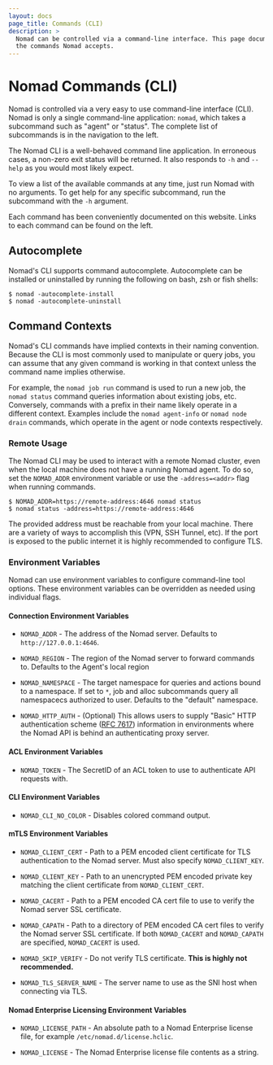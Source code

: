 ```yaml
---
layout: docs
page_title: Commands (CLI)
description: >
  Nomad can be controlled via a command-line interface. This page documents all
  the commands Nomad accepts.
---
```


# Nomad Commands (CLI)

Nomad is controlled via a very easy to use command-line interface (CLI).
Nomad is only a single command-line application: `nomad`, which
takes a subcommand such as "agent" or "status". The complete list of
subcommands is in the navigation to the left.

The Nomad CLI is a well-behaved command line application. In erroneous cases,
a non-zero exit status will be returned. It also responds to `-h` and `--help`
as you would most likely expect.

To view a list of the available commands at any time, just run Nomad
with no arguments. To get help for any specific subcommand, run the subcommand
with the `-h` argument.

Each command has been conveniently documented on this website. Links to each
command can be found on the left.

## Autocomplete

Nomad's CLI supports command autocomplete. Autocomplete can be installed or
uninstalled by running the following on bash, zsh or fish shells:

```shell-session
$ nomad -autocomplete-install
$ nomad -autocomplete-uninstall
```

## Command Contexts

Nomad's CLI commands have implied contexts in their naming convention. Because
the CLI is most commonly used to manipulate or query jobs, you can assume that
any given command is working in that context unless the command name implies
otherwise.

For example, the `nomad job run` command is used to run a new job, the `nomad status` command queries information about existing jobs, etc. Conversely,
commands with a prefix in their name likely operate in a different context.
Examples include the `nomad agent-info` or `nomad node drain` commands,
which operate in the agent or node contexts respectively.

### Remote Usage

The Nomad CLI may be used to interact with a remote Nomad cluster, even when the
local machine does not have a running Nomad agent. To do so, set the
`NOMAD_ADDR` environment variable or use the `-address=<addr>` flag when running
commands.

```shell-session
$ NOMAD_ADDR=https://remote-address:4646 nomad status
$ nomad status -address=https://remote-address:4646
```

The provided address must be reachable from your local machine. There are a
variety of ways to accomplish this (VPN, SSH Tunnel, etc). If the port is
exposed to the public internet it is highly recommended to configure TLS.

### Environment Variables

Nomad can use environment variables to configure command-line tool options.
These environment variables can be overridden as needed using individual
flags.

#### Connection Environment Variables

- `NOMAD_ADDR` - The address of the Nomad server. Defaults to
  `http://127.0.0.1:4646`.

- `NOMAD_REGION` - The region of the Nomad server to forward commands to.
  Defaults to the Agent's local region

- `NOMAD_NAMESPACE` - The target namespace for queries and actions bound to a
  namespace. If set to `*`, job and alloc subcommands query all namespacecs
  authorized to user. Defaults to the "default" namespace.

- `NOMAD_HTTP_AUTH` - (Optional) This allows users to supply "Basic" HTTP
  authentication scheme ([RFC 7617](https://tools.ietf.org/html/rfc7617))
  information in environments where the Nomad API is behind an authenticating
  proxy server.

#### ACL Environment Variables

- `NOMAD_TOKEN` - The SecretID of an ACL token to use to authenticate API
  requests with.

#### CLI Environment Variables

- `NOMAD_CLI_NO_COLOR` - Disables colored command output.

#### mTLS Environment Variables

- `NOMAD_CLIENT_CERT` - Path to a PEM encoded client certificate for TLS
  authentication to the Nomad server. Must also specify `NOMAD_CLIENT_KEY`.

- `NOMAD_CLIENT_KEY` - Path to an unencrypted PEM encoded private key matching
  the client certificate from `NOMAD_CLIENT_CERT`.

- `NOMAD_CACERT` - Path to a PEM encoded CA cert file to use to verify the
  Nomad server SSL certificate.

- `NOMAD_CAPATH` - Path to a directory of PEM encoded CA cert files to verify
  the Nomad server SSL certificate. If both `NOMAD_CACERT` and `NOMAD_CAPATH`
  are specified, `NOMAD_CACERT` is used.

- `NOMAD_SKIP_VERIFY` - Do not verify TLS certificate. **This is highly not
  recommended.**

- `NOMAD_TLS_SERVER_NAME` - The server name to use as the SNI host when
  connecting via TLS.

#### Nomad Enterprise Licensing Environment Variables

- `NOMAD_LICENSE_PATH` - An absolute path to a Nomad Enterprise license file,
  for example `/etc/nomad.d/license.hclic`.

- `NOMAD_LICENSE` - The Nomad Enterprise license file contents as a string.
